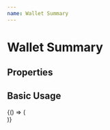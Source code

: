 ```yaml
---
name: Wallet Summary
---
```




# Wallet Summary

## Properties

<PropsTable of={WalletSummaryComponent} />

## Basic Usage

<Playground>
  <DoczWrapper>
    {() => (
      <div style={{ width: '700px' }}>
        <WalletSummaryComponent
          total={5000}
          shielded={2500}
          transparent={2500}
          dollarValue={56}
          addresses={[
            't14oHp2v54vfmdgQ3v3SNuQga8JKHTNi2a1', 't14oHp2v54vfAShh121t5uQga8JKHTNi2a1',
          ]}
        />
      </div>
    )}
  </DoczWrapper>
</Playground>

